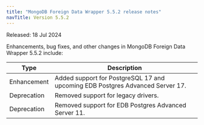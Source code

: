 ```yaml
---
title: "MongoDB Foreign Data Wrapper 5.5.2 release notes"
navTitle: Version 5.5.2
---
```


Released: 18 Jul 2024

Enhancements, bug fixes, and other changes in MongoDB Foreign Data Wrapper 5.5.2 
include:

| Type        | Description                                                                   |
|-------------|-------------------------------------------------------------------------------|
| Enhancement | Added support for PostgreSQL 17 and upcoming EDB Postgres Advanced Server 17. |
| Deprecation | Removed support for legacy drivers.                                           |
| Deprecation | Removed support for EDB Postgres Advanced Server 11.                          |
